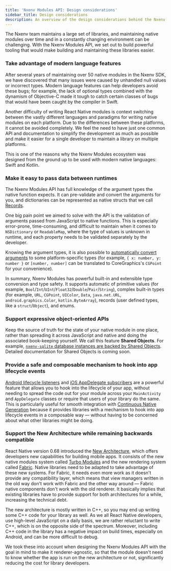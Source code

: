```yaml
---
title: 'Nxenv Modules API: Design considerations'
sidebar_title: Design considerations
description: An overview of the design considerations behind the Nxenv Modules API.
---
```


The Nxenv team maintains a large set of libraries, and maintaining native modules over time and in a constantly changing environment can be challenging. With the Nxenv Modules API, we set out to build powerful tooling that would make building and maintaining these libraries easier.

### Take advantage of modern language features

After several years of maintaining over 50 native modules in the Nxenv SDK, we have discovered that many issues were caused by unhandled null values or incorrect types. Modern language features can help developers avoid these bugs; for example, the lack of optional types combined with the dynamism of Objective-C made it tough to catch certain classes of bugs that would have been caught by the compiler in Swift.

Another difficulty of writing React Native modules is context switching between the vastly different languages and paradigms for writing native modules on each platform. Due to the differences between these platforms, it cannot be avoided completely. We feel the need to have just one common API and documentation to simplify the development as much as possible and make it easier for a single developer to maintain a library on multiple platforms.

This is one of the reasons why the Nxenv Modules ecosystem was designed from the ground up to be used with modern native languages: Swift and Kotlin.

### Make it easy to pass data between runtimes

The Nxenv Modules API has full knowledge of the argument types the native function expects. It can pre-validate and convert the arguments for you, and dictionaries can be represented as native structs that we call [Records](/modules/module-api/#records).

One big pain point we aimed to solve with the API is the validation of arguments passed from JavaScript to native functions. This is especially error-prone, time-consuming, and difficult to maintain when it comes to `NSDictionary` or `ReadableMap`, where the type of values is unknown in runtime, and each property needs to be validated separately by the developer.

Knowing the argument types, it is also possible to [automatically convert arguments](/modules/module-api/#convertibles) to some platform-specific types (for example, `{ x: number, y: number }` or `[number, number]` can be translated to CoreGraphics's `CGPoint` for your convenience).

In summary, Nxenv Modules has powerful built-in and extensible type conversion and type safety. It supports automatic of primitive values (for example, `Bool`/`Int`/`UInt`/`Float32`/`Double`/`Pair`/`String`), complex built-in types (for example, `URL`, `CGPoint`, `UIColor`, `Data`, `java.net.URL`, `android.graphics.Color`, `kotlin.ByteArray`), records (user defined types, like a `struct`/`Object`), and enums.

### Support expressive object-oriented APIs

Keep the source of truth for the state of your native module in one place, rather than spreading it across JavaScript and native and doing the associated book-keeping yourself. We call this feature **Shared Objects**. For example, [`nxenv-sqlite` database instances are backed by Shared Objects](https://github.com/nxenv/nxenv/blob/718a9ac107231475ca4b2e6427317ade9d1e70fa/packages/nxenv-sqlite/src/SQLiteDatabase.ts#L421). Detailed documentation for Shared Objects is coming soon.

### Provide a safe and composable mechanism to hook into app lifecycle events

[Android lifecycle listeners](/modules/android-lifecycle-listeners/) and [iOS AppDelegate subscribers](/modules/appdelegate-subscribers/) are a powerful feature that allows you to hook into the lifecycle of your app, without needing to spread the code out for your module across your `MainActivity` and `AppDelegate` classes or require that users of your library do the same. This is particularly useful for smooth integration with [Continuous Native Generation](/workflow/continuous-native-generation/) because it provides libraries with a mechanism to hook into app lifecycle events in a composable way &mdash; without having to be concerned about what other libraries might be doing.

### Support the New Architecture while remaining backwards compatible

React Native version 0.68 introduced the [New Architecture](https://reactnative.dev/docs/the-new-architecture/landing-page), which offers developers new capabilities for building mobile apps. It consists of the new native modules system called [Turbo Modules](https://reactnative.dev/docs/the-new-architecture/pillars-turbomodules) and the new rendering system called [Fabric](https://reactnative.dev/architecture/fabric-renderer).
Native libraries need to be adapted to take advantage of these new systems. For Fabric, it needs even more work as it doesn't provide any compatibility layer, which means that view managers written in the old way don't work with Fabric and the other way around — Fabric native components don't work with the old renderer. It basically implies that existing libraries have to provide support for both architectures for a while, increasing the technical debt.

The new architecture is mostly written in C++, so you may end up writing some C++ code for your library as well. As we all React Native developers, use high-level JavaScript on a daily basis, we are rather reluctant to write C++, which is on the opposite side of the spectrum. Moreover, including C++ code in the library has a negative impact on build times, especially on Android, and can be more difficult to debug.

We took these into account when designing the Nxenv Modules API with the goal in mind to make it renderer-agnostic, so that the module doesn't need to know whether the app is run on the new architecture or not, significantly reducing the cost for library developers.
